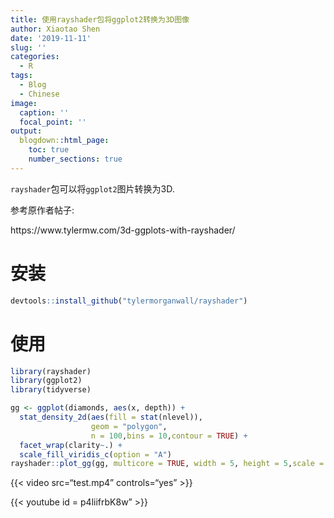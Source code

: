 ```yaml
---
title: 使用rayshader包将ggplot2转换为3D图像
author: Xiaotao Shen
date: '2019-11-11'
slug: ''
categories:
  - R
tags:
  - Blog
  - Chinese
image:
  caption: ''
  focal_point: ''
output:
  blogdown::html_page:
    toc: true
    number_sections: true
---
```


`rayshader`包可以将`ggplot2`图片转换为3D.

参考原作者帖子:

https://www.tylermw.com/3d-ggplots-with-rayshader/

# 安装

```r
devtools::install_github("tylermorganwall/rayshader")
```

# 使用

```r
library(rayshader)
library(ggplot2)
library(tidyverse)

gg <- ggplot(diamonds, aes(x, depth)) +
  stat_density_2d(aes(fill = stat(nlevel)), 
                  geom = "polygon",
                  n = 100,bins = 10,contour = TRUE) +
  facet_wrap(clarity~.) +
  scale_fill_viridis_c(option = "A")
rayshader::plot_gg(gg, multicore = TRUE, width = 5, height = 5,scale = 250)
```

{{< video src="test.mp4" controls="yes" >}}


{{< youtube id = p4liifrbK8w" >}}


<iframe width="560" height="315" src="hhttps://www.youtube.com/watch?v=p4liifrbK8w" frameborder="0" allowfullscreen></iframe>

